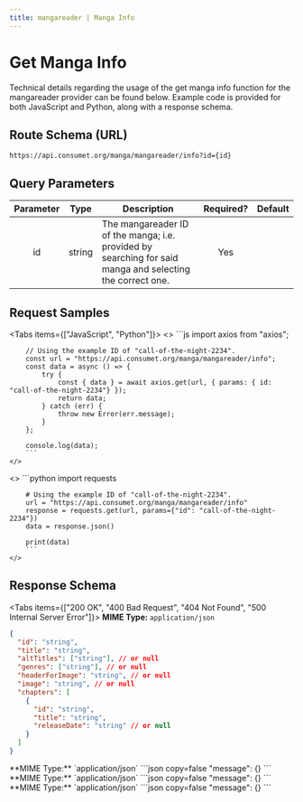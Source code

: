 ```yaml
---
title: mangareader | Manga Info
---
```



# Get Manga Info

Technical details regarding the usage of the get manga info function for the mangareader provider can be found below. Example code is provided for both JavaScript and Python, along with a response schema.

## Route Schema (URL)

```
https://api.consumet.org/manga/mangareader/info?id={id}
```

## Query Parameters

| Parameter |  Type  | Description                                                                                               | Required? | Default |
| :-------: | :----: | --------------------------------------------------------------------------------------------------------- | :-------: | :-----: |
|    id     | string | The mangareader ID of the manga; i.e. provided by searching for said manga and selecting the correct one. |    Yes    |         |

## Request Samples

<Tabs items={["JavaScript", "Python"]}>
  <Tab>
    <>
        ```js
        import axios from "axios";

        // Using the example ID of "call-of-the-night-2234".
        const url = "https://api.consumet.org/manga/mangareader/info";
        const data = async () => {
            try {
                const { data } = await axios.get(url, { params: { id: "call-of-the-night-2234"} });
                return data;
            } catch (err) {
                throw new Error(err.message);
            }
        };

        console.log(data);
        ```
    </>

  </Tab>
  <Tab>
    <>
        ```python
        import requests

        # Using the example ID of "call-of-the-night-2234".
        url = "https://api.consumet.org/manga/mangareader/info"
        response = requests.get(url, params={"id": "call-of-the-night-2234"})
        data = response.json()

        print(data)
        ```
    </>

  </Tab>
</Tabs>

## Response Schema

<Tabs items={["200 OK", "400 Bad Request", "404 Not Found", "500 Internal Server Error"]}>
  <Tab>
  **MIME Type:** `application/json`
  ```json copy=false
  {
    "id": "string",
    "title": "string",
    "altTitles": ["string"], // or null
    "genres": ["string"], // or null
    "headerForImage": "string", // or null
    "image": "string", // or null
    "chapters": [
      {
        "id": "string",
        "title": "string",
        "releaseDate": "string" // or null
      }
    ]
  }
  ```
  </Tab>
  <Tab>
  **MIME Type:** `application/json`
  ```json copy=false
  "message": {}
  ```
  </Tab>
  <Tab>
  **MIME Type:** `application/json`
  ```json copy=false
  "message": {}
  ```
  </Tab>
  <Tab>
  **MIME Type:** `application/json`
  ```json copy=false
  "message": {}
  ```
  </Tab>
</Tabs>
